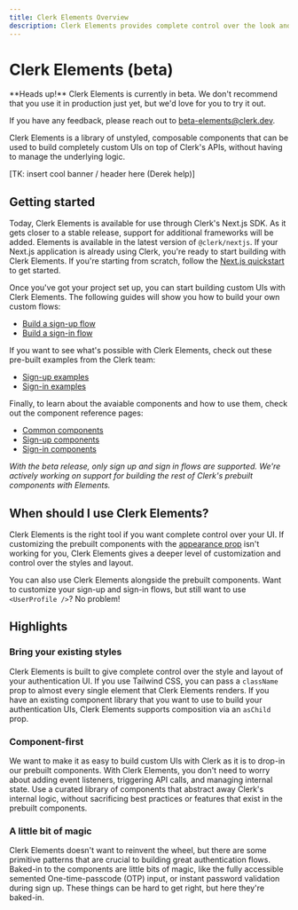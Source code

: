 ```yaml
---
title: Clerk Elements Overview
description: Clerk Elements provides complete control over the look and feel of your Clerk UI. Learn how to use Clerk Elements to build custom UIs.
---
```



# Clerk Elements (beta)

<Callout type="info">
**Heads up!** Clerk Elements is currently in beta. We don't recommend that you use it in production just yet, but we'd love for you to try it out.

If you have any feedback, please reach out to beta-elements@clerk.dev.
</Callout>

Clerk Elements is a library of unstyled, composable components that can be used to build completely custom UIs on top of Clerk's APIs, without having to manage the underlying logic.

[TK: insert cool banner / header here (Derek help)]

## Getting started

Today, Clerk Elements is available for use through Clerk's Next.js SDK. As it gets closer to a stable release, support for additional frameworks will be added. Elements is available in the latest version of `@clerk/nextjs`. If your Next.js application is already using Clerk, you're ready to start building with Clerk Elements. If you're starting from scratch, follow the [Next.js quickstart](/docs/quickstarts/nextjs) to get started.

Once you've got your project set up, you can start building custom UIs with Clerk Elements. The following guides will show you how to build your own custom flows:
* [Build a sign-up flow](/docs/elements/guides/sign-up)
* [Build a sign-in flow](/docs/elements/guides/sign-in)

If you want to see what's possible with Clerk Elements, check out these pre-built examples from the Clerk team:
* [Sign-up examples](/docs/elements/examples/sign-up)
* [Sign-in examples](/docs/elements/examples/sign-in)

Finally, to learn about the avaiable components and how to use them, check out the component reference pages:
* [Common components](/docs/elements/reference/common)
* [Sign-up components](/docs/elements/reference/sign-up)
* [Sign-in components](/docs/elements/reference/sign-in)

_With the beta release, only sign up and sign in flows are supported. We're actively working on support for building the rest of Clerk's prebuilt components with Elements._

## When should I use Clerk Elements?

Clerk Elements is the right tool if you want complete control over your UI. If customizing the prebuilt components with the [appearance prop](/docs/components/customization/overview) isn't working for you, Clerk Elements gives a deeper level of customization and control over the styles and layout.

You can also use Clerk Elements alongside the prebuilt components. Want to customize your sign-up and sign-in flows, but still want to use `<UserProfile />`? No problem!

## Highlights

### Bring your existing styles

Clerk Elements is built to give complete control over the style and layout of your authentication UI. If you use Tailwind CSS, you can pass a `className` prop to almost every single element that Clerk Elements renders. If you have an existing component library that you want to use to build your authentication UIs, Clerk Elements supports composition via an `asChild` prop.

### Component-first

We want to make it as easy to build custom UIs with Clerk as it is to drop-in our prebuilt components. With Clerk Elements, you don't need to worry about adding event listeners, triggering API calls, and managing internal state. Use a curated library of components that abstract away Clerk's internal logic, without sacrificing best practices or features that exist in the prebuilt components.

### A little bit of magic

Clerk Elements doesn't want to reinvent the wheel, but there are some primitive patterns that are crucial to building great authentication flows. Baked-in to the components are little bits of magic, like the fully accessible semented One-time-passcode (OTP) input, or instant password validation during sign up. These things can be hard to get right, but here they're baked-in.
